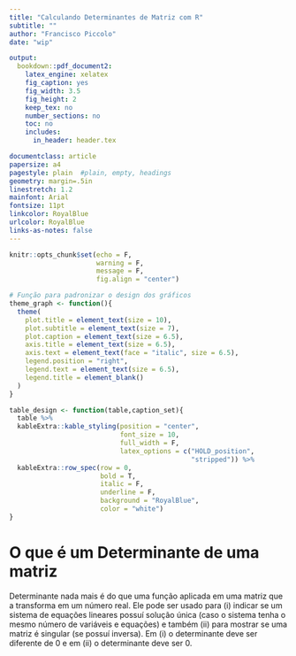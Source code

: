 ```yaml
---
title: "Calculando Determinantes de Matriz com R"
subtitle: ""
author: "Francisco Piccolo"
date: "wip"

output:
  bookdown::pdf_document2:
    latex_engine: xelatex
    fig_caption: yes
    fig_width: 3.5
    fig_height: 2
    keep_tex: no
    number_sections: no
    toc: no
    includes:
      in_header: header.tex

documentclass: article
papersize: a4
pagestyle: plain  #plain, empty, headings
geometry: margin=.5in
linestretch: 1.2
mainfont: Arial
fontsize: 11pt
linkcolor: RoyalBlue
urlcolor: RoyalBlue
links-as-notes: false
---
```


```r
knitr::opts_chunk$set(echo = F,
                      warning = F,
                      message = F,
                      fig.align = "center")

# Função para padronizar o design dos gráficos
theme_graph <- function(){
  theme(
    plot.title = element_text(size = 10),
    plot.subtitle = element_text(size = 7),
    plot.caption = element_text(size = 6.5),
    axis.title = element_text(size = 6.5),
    axis.text = element_text(face = "italic", size = 6.5),
    legend.position = "right",
    legend.text = element_text(size = 6.5),
    legend.title = element_blank()
  )
}

table_design <- function(table,caption_set){
  table %>%
  kableExtra::kable_styling(position = "center",
                            font_size = 10,
                            full_width = F,
                            latex_options = c("HOLD_position",
                                              "stripped")) %>%
  kableExtra::row_spec(row = 0,
                       bold = T,
                       italic = F,
                       underline = F,
                       background = "RoyalBlue",
                       color = "white")
}
```

# O que é um Determinante de uma matriz

Determinante nada mais é do que uma função aplicada em uma matriz que a transforma em um número real. Ele pode ser usado para (i) indicar se um sistema de equações lineares possuí solução única (caso o sistema tenha o mesmo número de variáveis e equações) e também (ii) para mostrar se uma matriz é singular (se possuí inversa). Em (i) o determinante deve ser diferente de 0 e em (ii) o determinante deve ser 0.










